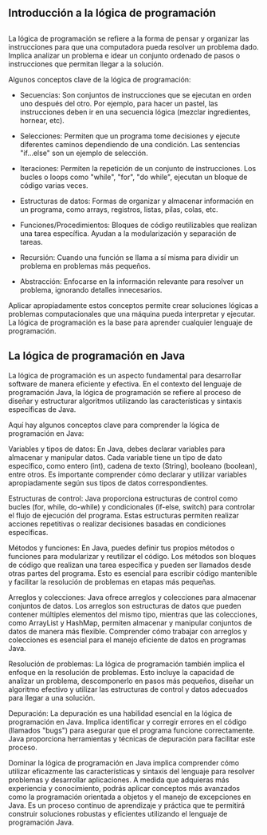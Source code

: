 
## Introducción a la lógica de programación


## 

La lógica de programación se refiere a la forma de pensar y organizar las instrucciones para que una computadora pueda resolver un problema dado. Implica analizar un problema e idear un conjunto ordenado de pasos o instrucciones que permitan llegar a la solución.

Algunos conceptos clave de la lógica de programación:

- Secuencias: Son conjuntos de instrucciones que se ejecutan en orden uno después del otro. Por ejemplo, para hacer un pastel, las instrucciones deben ir en una secuencia lógica (mezclar ingredientes, hornear, etc).

- Selecciones: Permiten que un programa tome decisiones y ejecute diferentes caminos dependiendo de una condición. Las sentencias "if...else" son un ejemplo de selección.

- Iteraciones: Permiten la repetición de un conjunto de instrucciones. Los bucles o loops como "while", "for", "do while", ejecutan un bloque de código varias veces.

- Estructuras de datos: Formas de organizar y almacenar información en un programa, como arrays, registros, listas, pilas, colas, etc.

- Funciones/Procedimientos: Bloques de código reutilizables que realizan una tarea específica. Ayudan a la modularización y separación de tareas.

- Recursión: Cuando una función se llama a sí misma para dividir un problema en problemas más pequeños.

- Abstracción: Enfocarse en la información relevante para resolver un problema, ignorando detalles innecesarios.

Aplicar apropiadamente estos conceptos permite crear soluciones lógicas a problemas computacionales que una máquina pueda interpretar y ejecutar. La lógica de programación es la base para aprender cualquier lenguaje de programación.

## La lógica de programación en Java

La lógica de programación es un aspecto fundamental para desarrollar software de manera eficiente y efectiva. En el contexto del lenguaje de programación Java, la lógica de programación se refiere al proceso de diseñar y estructurar algoritmos utilizando las características y sintaxis específicas de Java.

Aquí hay algunos conceptos clave para comprender la lógica de programación en Java:

Variables y tipos de datos: En Java, debes declarar variables para almacenar y manipular datos. Cada variable tiene un tipo de dato específico, como entero (int), cadena de texto (String), booleano (boolean), entre otros. Es importante comprender cómo declarar y utilizar variables apropiadamente según sus tipos de datos correspondientes.

Estructuras de control: Java proporciona estructuras de control como bucles (for, while, do-while) y condicionales (if-else, switch) para controlar el flujo de ejecución del programa. Estas estructuras permiten realizar acciones repetitivas o realizar decisiones basadas en condiciones específicas.

Métodos y funciones: En Java, puedes definir tus propios métodos o funciones para modularizar y reutilizar el código. Los métodos son bloques de código que realizan una tarea específica y pueden ser llamados desde otras partes del programa. Esto es esencial para escribir código mantenible y facilitar la resolución de problemas en etapas más pequeñas.

Arreglos y colecciones: Java ofrece arreglos y colecciones para almacenar conjuntos de datos. Los arreglos son estructuras de datos que pueden contener múltiples elementos del mismo tipo, mientras que las colecciones, como ArrayList y HashMap, permiten almacenar y manipular conjuntos de datos de manera más flexible. Comprender cómo trabajar con arreglos y colecciones es esencial para el manejo eficiente de datos en programas Java.

Resolución de problemas: La lógica de programación también implica el enfoque en la resolución de problemas. Esto incluye la capacidad de analizar un problema, descomponerlo en pasos más pequeños, diseñar un algoritmo efectivo y utilizar las estructuras de control y datos adecuados para llegar a una solución.

Depuración: La depuración es una habilidad esencial en la lógica de programación en Java. Implica identificar y corregir errores en el código (llamados "bugs") para asegurar que el programa funcione correctamente. Java proporciona herramientas y técnicas de depuración para facilitar este proceso.

Dominar la lógica de programación en Java implica comprender cómo utilizar eficazmente las características y sintaxis del lenguaje para resolver problemas y desarrollar aplicaciones. A medida que adquieras más experiencia y conocimiento, podrás aplicar conceptos más avanzados como la programación orientada a objetos y el manejo de excepciones en Java. Es un proceso continuo de aprendizaje y práctica que te permitirá construir soluciones robustas y eficientes utilizando el lenguaje de programación Java.